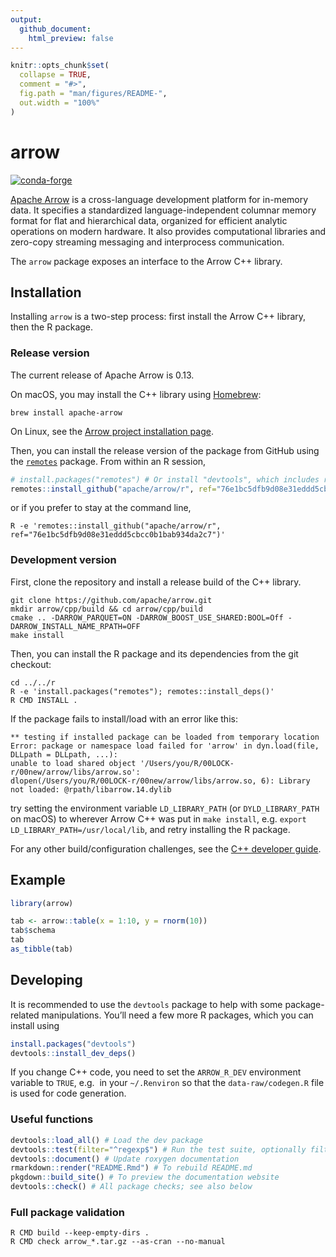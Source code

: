 ```yaml
---
output:
  github_document:
    html_preview: false
---
```


<!-- README.md is generated from README.Rmd. Please edit that file -->

```r
knitr::opts_chunk$set(
  collapse = TRUE,
  comment = "#>",
  fig.path = "man/figures/README-",
  out.width = "100%"
)
```
# arrow

[![conda-forge](https://img.shields.io/conda/vn/conda-forge/r-arrow.svg)](https://anaconda.org/conda-forge/r-arrow)

[Apache Arrow](https://arrow.apache.org/) is a cross-language development platform for in-memory data. It specifies a standardized language-independent columnar memory format for flat and hierarchical data, organized for efficient analytic operations on modern hardware. It also provides computational libraries and zero-copy streaming messaging and interprocess communication.

The `arrow` package exposes an interface to the Arrow C++ library.

## Installation

Installing `arrow` is a two-step process: first install the Arrow C++ library, then the R package.

### Release version

The current release of Apache Arrow is 0.13.

On macOS, you may install the C++ library using [Homebrew](https://brew.sh/):

```shell
brew install apache-arrow
```

On Linux, see the [Arrow project installation page](https://arrow.apache.org/install/).

Then, you can install the release version of the package from GitHub using the [`remotes`](https://remotes.r-lib.org/) package. From within an R session,

```r
# install.packages("remotes") # Or install "devtools", which includes remotes
remotes::install_github("apache/arrow/r", ref="76e1bc5dfb9d08e31eddd5cbcc0b1bab934da2c7")
```

or if you prefer to stay at the command line,

```shell
R -e 'remotes::install_github("apache/arrow/r", ref="76e1bc5dfb9d08e31eddd5cbcc0b1bab934da2c7")'
```

### Development version

First, clone the repository and install a release build of the C++ library.

```shell
git clone https://github.com/apache/arrow.git
mkdir arrow/cpp/build && cd arrow/cpp/build
cmake .. -DARROW_PARQUET=ON -DARROW_BOOST_USE_SHARED:BOOL=Off -DARROW_INSTALL_NAME_RPATH=OFF
make install
```

Then, you can install the R package and its dependencies from the git checkout:

```shell
cd ../../r
R -e 'install.packages("remotes"); remotes::install_deps()'
R CMD INSTALL .
```

If the package fails to install/load with an error like this:

```
** testing if installed package can be loaded from temporary location
Error: package or namespace load failed for 'arrow' in dyn.load(file, DLLpath = DLLpath, ...):
unable to load shared object '/Users/you/R/00LOCK-r/00new/arrow/libs/arrow.so':
dlopen(/Users/you/R/00LOCK-r/00new/arrow/libs/arrow.so, 6): Library not loaded: @rpath/libarrow.14.dylib
```

try setting the environment variable `LD_LIBRARY_PATH` (or `DYLD_LIBRARY_PATH` on macOS) to wherever Arrow C++ was put in `make install`, e.g. `export LD_LIBRARY_PATH=/usr/local/lib`, and retry installing the R package.

For any other build/configuration challenges, see the [C++ developer guide](https://arrow.apache.org/docs/developers/cpp.html#building).

## Example

```r
library(arrow)

tab <- arrow::table(x = 1:10, y = rnorm(10))
tab$schema
tab
as_tibble(tab)
```

## Developing

It is recommended to use the `devtools` package to help with some package-related manipulations. You'll need a few more R packages, which you can install using

```r
install.packages("devtools")
devtools::install_dev_deps()
```

If you change C++ code, you need to set the `ARROW_R_DEV` environment variable to `TRUE`, e.g. 
in your `~/.Renviron` so that the `data-raw/codegen.R` file is used for code generation. 

### Useful functions

```r
devtools::load_all() # Load the dev package
devtools::test(filter="^regexp$") # Run the test suite, optionally filtering file names
devtools::document() # Update roxygen documentation
rmarkdown::render("README.Rmd") # To rebuild README.md
pkgdown::build_site() # To preview the documentation website
devtools::check() # All package checks; see also below
```

### Full package validation

```shell
R CMD build --keep-empty-dirs .
R CMD check arrow_*.tar.gz --as-cran --no-manual
```
